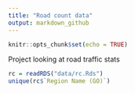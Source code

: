 ```yaml
---
title: "Road count data"
output: markdown_github
---
```


```r
knitr::opts_chunk$set(echo = TRUE)
```

Project looking at road traffic stats

```r
rc = readRDS("data/rc.Rds")
unique(rc$`Region Name (GO)`)
```

